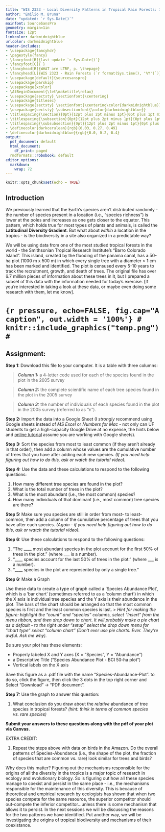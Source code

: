 ```yaml
---
title: "WIS 2323 - Local Diversity Patterns in Tropical Rain Forests: In-class Activity"
author: "Emilio M. Bruna"
date: "updated: `r Sys.Date()`"
mainfont: SourceSansPro
geometry: margin=1in
fontsize: 12pt
linkcolor: darkmidnightblue
urlcolor: darkmidnightblue
header-includes:
- \usepackage{fancyhdr}
- \pagestyle{fancy}
- \fancyfoot[R]{last update `r Sys.Date()`}
- \fancyfoot[C]{ }
- \fancyhead[R]{WHAT are LTRF, p. \thepage}
- \fancyhead[L]{WIS 2323 - Rain Forests (`r format(Sys.time(), '%Y')`)}
- \usepackage[default]{sourcesanspro}
- \usepackage{parskip}
- \usepackage{xcolor}
- \AtBeginDocument{\let\maketitle\relax}
- \usepackage{sectsty} \sectionfont{\centering}
- \usepackage{titlesec}
- \usepackage{sectsty} \sectionfont{\centering\color{darkmidnightblue}}
- \usepackage{sectsty} \subsectionfont{\color{darkmidnightblue}}
- \titlespacing{\section}{0pt}{12pt plus 2pt minus 1pt}{0pt plus 1pt minus 1pt}
- \titlespacing{\subsection}{0pt}{12pt plus 2pt minus 1pt}{0pt plus 1pt minus 1pt}
- \titlespacing{\subsubsection}{0pt}{12pt plus 2pt minus 1pt}{0pt plus 1pt minus 1pt}
- \definecolor{darkcerulean}{rgb}{0.03, 0.27, 0.49}
- \definecolor{darkmidnightblue}{rgb}{0.0, 0.2, 0.4}
output:
  pdf_document: default
  html_document:
    df_print: paged
  rmdformats::robobook: default
editor_options: 
  markdown: 
    wrap: 72
---
```






```r
knitr::opts_chunk$set(echo = TRUE)
```


<!-- \vspace{0.3cm} -->

<!-- 1. Compare trees on BCI and Harvard Forest  -->
<!-- 2. Compare birds in France and Central Brazil -->


## Introduction

We previously learned that the Earth's species aren't distributed randomly - the number of species present in a location (i.e., "species richness") is lower at the poles and increases as one gets closer to the equator. This pattern, which holds true for most types of plants and animals, is called the **Latitudinal Diversity Gradient**. But what about _within_ a location in the tropics - is the biodiversity in a site also organized in a predictable way?

We will be using data from one of the most studied tropical forests in the world - the Smithsonian Tropical Research Institute's "Barro Colorado Island". This island, created by the flooding of the panama canal, has a 50-ha plot (1000 m x 500 m) in which every single tree with a diameter > 1 cm has been marked and identified. The plot is censused every 5-10 years to track the recruitment, growth, and death of trees. The original file has over 6.7 million pieces of information about these trees in it, but I prepared a subset of this data with the information needed for today's exercise. [If you're interested in taking a look at these data, or maybe even doing some research with them, let me know]. 

# ```{r pressure, echo=FALSE, fig.cap="A caption", out.width = '100%'}
# knitr::include_graphics("temp.png")
# ```


## Assignment: 

**Step 1: **Download this file to your computer. It is a table with three columns: 

> **_Column 1:_** a 4-letter code used for each of the species found in the plot in the 2005 survey

> **_Column 2:_** the complete scientific name of each tree species found in the plot in the 2005 survey 

> **_Column 3:_** the number of individuals of each species found in the plot in the 2005 survey (referred to as "n").

**Step 2: **Import the data into a Google Sheet (I _strongly_ recommend using Google sheets instead of _MS Excel_ or _Numbers for Mac_ - not only can UF students to get a high-capacity Google Drive at no expense, the hints below and [online tutorial](https://youtu.be/gNo8QpXpIcI?si=1Px7VqafnzkqnYTU) assume you are working with Google sheets).

**Step 3: **Sort the species from most to least common (if they aren't already in that order), then add a column whose values are the cumulative number of trees that you have after adding each new species. _(If you need help figuring out how to do this, ask or watch the tutorial video)._

**Step 4:** Use the data and these calculations to respond to the following questions:

1. How many different tree species are found in the plot?
1. What is the total number of trees in the plot?
1. What is the most abundant (i.e., the most common) species? 
1. How many individuals of that dominant (i.e., most common) tree species are there?

**Step 5: **Make sure you species are still in order from most- to least-common, then add a column of the cumulative percentage of trees that you have after each species. _(Again - if you need help figuring out how to do this, ask or watch the tutorial video)._ 

**Step 6: **Use these calculations to respond to the following questions:

1. "The ____ most abundant species in the plot account for the first 50% of trees in the plot." (where ___ is a number). 
2. "____ species account for the last 50% of trees in the plot." (where ___ is a number). 
3. "____ species in the plot are represented by only a single tree."

**Step 6: **Make a Graph

Use these data to create a type of graph called a 'Species Abundance Plot', which is a 'bar chart' (sometimes referred to as a 'column chart') in which the X axis is individual tree species and the Y axis is their abundance in the plot. The bars of the chart should be arranged so that the most common species is first and the least common species is last. 
> _Hint for making the figure: highlight the "count" and "species" columns, select "Insert" from the menu ribbon, and then drop down to chart. It will probably make a pie chart as a default - to the right under "setup" select the drop down menu for "chart type" select "column chart" (Don't ever use pie charts. Ever. They're awful. Ask me why)._

Be sure your plot has these elements:

- Properly labeled X and Y axes (X = "Species", Y = "Abundance")
- a Descriptive Title ("Species Abundance Plot - BCI 50-ha plot")
- Vertical labels on the X axis

Save this figure as a .pdf file with the name  "Species-Abundance-Plot". to do so, click the figure, then click the 3 dots in the top right corner and Select "Download" -> "PDF document".

**Step 7:** Use the graph to answer this question:

1. What conclusion do you draw about the _relative_ abundance of tree species in tropical forests? _(hint: think in terms of common species vs. rare species)_


**Submit your answers to these questions along with the pdf of your plot via Canvas. **


EXTRA CREDIT: 

1. Repeat the steps above with data on birds in the Amazon. Do the overall patterns of Species-Abundance (i.e., the shape of the plot, the fraction of species that are common vs. rare) look similar for trees and birds? 


Why does this matter? Figuring out the mechanisms responsible for the origins of all the diversity in the tropics is a major topic of research in ecology and evolutionary biology. So is figuring out how all these species manage to coexist and persist in the same place - i.e., the mechanisms responsible for the maintenance of this diversity. This is because of theoretical and empirical research by ecologists has shown that when two species compete for the same resource, the superior competitor should out-compete the inferior competitor…unless there is some mechanism that allows it to persist. In the next sessions we will be discussing the reasons for the two patterns we have identified. Put another way, we will be investigating the origins of tropical biodiversity and mechanisms of their coexistance.






